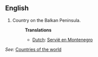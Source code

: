 ==English==

# Country on the Balkan Peninsula.
#:'''Translations'''
#:*[[Dutch]]: [[Servië en Montenegro]]

''See:'' [[Countries of the world]]